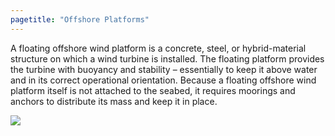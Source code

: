 ```yaml
---
pagetitle: "Offshore Platforms"
---
```


::: {.grid}
::::: {.g-col-12}
::::::: {#platform-info}
A floating offshore wind platform is a concrete, steel, or hybrid-material structure on which a wind turbine is installed. The floating platform provides the turbine with buoyancy and stability – essentially to keep it above water and in its correct operational orientation. Because a floating offshore wind platform itself is not attached to the seabed, it requires moorings and anchors to distribute its mass and keep it in place.
:::::::
:::::
::::: {.g-col-12}
::::::: {#platform-types}
![](../../images/infographic/platform-types.jpg)
:::::::
:::::
:::
